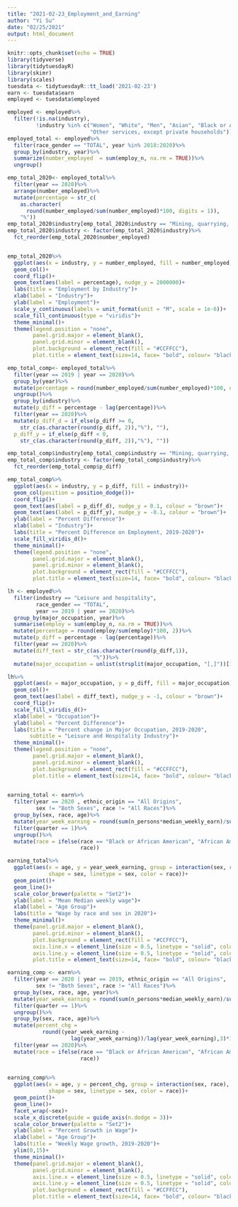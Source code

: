 ```yaml
---
title: "2021-02-23_Employment_and_Earning"
author: "Yi Su"
date: "02/25/2021"
output: html_document
---
```


```r
knitr::opts_chunk$set(echo = TRUE)
library(tidyverse)
library(tidytuesdayR)
library(skimr)
library(scales)
tuesdata <- tidytuesdayR::tt_load('2021-02-23')
earn <- tuesdata$earn
employed <- tuesdata$employed
```


```r
employed <- employed%>%
  filter(!is.na(industry), 
         !industry %in% c("Women", "White", "Men", "Asian", "Black or African American",
                          "Other services, except private households"))
employed_total <- employed%>%
  filter(race_gender == "TOTAL", year %in% 2018:2020)%>%
  group_by(industry, year)%>%
  summarize(number_employed  = sum(employ_n, na.rm = TRUE))%>%
  ungroup()

emp_total_2020<- employed_total%>%
  filter(year == 2020)%>%
  arrange(number_employed)%>%
  mutate(percentage = str_c(
    as.character(
      round(number_employed/sum(number_employed)*100, digits = 1)), 
    "%"))
emp_total_2020$industry[emp_total_2020$industry == "Mining, quarrying, and oil and gas extraction"] <- "Mining"
emp_total_2020$industry <- factor(emp_total_2020$industry)%>%
  fct_reorder(emp_total_2020$number_employed)


emp_total_2020%>%
  ggplot(aes(x = industry, y = number_employed, fill = number_employed))+
  geom_col()+
  coord_flip()+
  geom_text(aes(label = percentage), nudge_y = 2000000)+
  labs(title = "Employment by Industry")+
  xlab(label = "Industry")+
  ylab(label = "Employment")+
  scale_y_continuous(labels = unit_format(unit = "M", scale = 1e-6))+
  scale_fill_continuous(type = "viridis")+
  theme_minimal()+
  theme(legend.position = "none",
        panel.grid.major = element_blank(), 
        panel.grid.minor = element_blank(),
        plot.background = element_rect(fill = "#CCFFCC"),
        plot.title = element_text(size=14, face= "bold", colour= "black" ))
```
```r
emp_total_comp<- employed_total%>%
  filter(year == 2019 | year == 2020)%>%
  group_by(year)%>%
  mutate(percentage = round(number_employed/sum(number_employed)*100, digits = 2))%>%
  ungroup()%>%
  group_by(industry)%>%
  mutate(p_diff = percentage - lag(percentage))%>%
  filter(year == 2020)%>%
  mutate(p_diff_d = if_else(p_diff >= 0,
    str_c(as.character(round(p_diff, 2)),"%"), ""),
  p_diff_y = if_else(p_diff < 0,
    str_c(as.character(round(p_diff, 2)),"%"), ""))

emp_total_comp$industry[emp_total_comp$industry == "Mining, quarrying, and oil and gas extraction"] <- "Mining"
emp_total_comp$industry <- factor(emp_total_comp$industry)%>%
  fct_reorder(emp_total_comp$p_diff)

emp_total_comp%>%
  ggplot(aes(x = industry, y = p_diff, fill = industry))+
  geom_col(position = position_dodge())+
  coord_flip()+
  geom_text(aes(label = p_diff_d), nudge_y = 0.1, colour = "brown")+
  geom_text(aes(label = p_diff_y), nudge_y = -0.1, colour = "brown")+
  ylab(label = "Percent Difference")+
  xlab(label = "Industry")+
  labs(title = "Percent Difference on Employment, 2019-2020")+
  scale_fill_viridis_d()+
  theme_minimal()+
  theme(legend.position = "none",
        panel.grid.major = element_blank(), 
        panel.grid.minor = element_blank(),
        plot.background = element_rect(fill = "#CCFFCC"),
        plot.title = element_text(size=14, face= "bold", colour= "black" ))
```
```r
lh <- employed%>%
  filter(industry == "Leisure and hospitality", 
         race_gender == "TOTAL", 
         year == 2019 | year == 2020)%>%
  group_by(major_occupation, year)%>%
  summarise(employ = sum(employ_n, na.rm = TRUE))%>%
  mutate(percentage = round(employ/sum(employ)*100, 2))%>%
  mutate(p_diff = percentage - lag(percentage))%>%
  filter(year == 2020)%>%
  mutate(diff_text = str_c(as.character(round(p_diff,1)),
                           "%"))%>%
  mutate(major_occupation = unlist(strsplit(major_occupation, "[,]"))[1])

lh%>%
  ggplot(aes(x = major_occupation, y = p_diff, fill = major_occupation))+
  geom_col()+
  geom_text(aes(label = diff_text), nudge_y = -1, colour = "brown")+
  coord_flip()+
  scale_fill_viridis_d()+
  xlab(label = "Occupation")+
  ylab(label = "Percent Difference")+
  labs(title = "Percent change in Major Occupation, 2019-2020",
       subtitle = "Leisure and Hospitality Industry")+
  theme_minimal()+
  theme(legend.position = "none",
        panel.grid.major = element_blank(), 
        panel.grid.minor = element_blank(),
        plot.background = element_rect(fill = "#CCFFCC"),
        plot.title = element_text(size=14, face= "bold", colour= "black" ))
  
```
```r
earning_total <- earn%>%
  filter(year == 2020 , ethnic_origin == "All Origins",
         sex != "Both Sexes", race != "All Races")%>%
  group_by(sex, race, age)%>%
  mutate(year_week_earning = round(sum(n_persons*median_weekly_earn)/sum(n_persons)))%>%
  filter(quarter == 1)%>%
  ungroup()%>%
  mutate(race = ifelse(race == "Black or African American", "African American",
                       race))

earning_total%>%
  ggplot(aes(x = age, y = year_week_earning, group = interaction(sex, race), 
             shape = sex, linetype = sex, color = race))+
  geom_point()+
  geom_line()+
  scale_color_brewer(palette = "Set2")+
  ylab(label = "Mean Median weekly wage")+
  xlab(label = "Age Group")+
  labs(title = "Wage by race and sex in 2020")+
  theme_minimal()+
  theme(panel.grid.major = element_blank(), 
        panel.grid.minor = element_blank(),
        plot.background = element_rect(fill = "#CCFFCC"),
        axis.line.x = element_line(size = 0.5, linetype = "solid", colour = "black"),
        axis.line.y = element_line(size = 0.5, linetype = "solid", colour = "black"),
        plot.title = element_text(size=14, face= "bold", colour= "black" ))
```
```r
earning_comp <- earn%>%
  filter(year == 2020 | year == 2019, ethnic_origin == "All Origins",
         sex != "Both Sexes", race != "All Races")%>%
  group_by(sex, race, age, year)%>%
  mutate(year_week_earning = round(sum(n_persons*median_weekly_earn)/sum(n_persons)))%>%
  filter(quarter == 1)%>%
  ungroup()%>%
  group_by(sex, race, age)%>%
  mutate(percent_chg = 
           round((year_week_earning -
                    lag(year_week_earning))/lag(year_week_earning),3)*100)%>%
  filter(year == 2020)%>%
  mutate(race = ifelse(race == "Black or African American", "African American",
                       race))
  

earning_comp%>%
  ggplot(aes(x = age, y = percent_chg, group = interaction(sex, race), 
             shape = sex, linetype = sex, color = race))+
  geom_point()+
  geom_line()+
  facet_wrap(~sex)+
  scale_x_discrete(guide = guide_axis(n.dodge = 3))+
  scale_color_brewer(palette = "Set2")+
  ylab(label = "Percent Growth in Wage")+
  xlab(label = "Age Group")+
  labs(title = "Weekly Wage growth, 2019-2020")+
  ylim(0,15)+
  theme_minimal()+
  theme(panel.grid.major = element_blank(), 
        panel.grid.minor = element_blank(),
        axis.line.x = element_line(size = 0.5, linetype = "solid", colour = "black"),
        axis.line.y = element_line(size = 0.5, linetype = "solid", colour = "black"),
        plot.background = element_rect(fill = "#CCFFCC"),
        plot.title = element_text(size=14, face= "bold", colour= "black" ))
```

